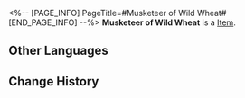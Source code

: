<%-- [PAGE_INFO]
PageTitle=#Musketeer of Wild Wheat#
[END_PAGE_INFO] --%>
{{Item Infobox
|id          = 81023
|image       = Item Musketeer of Wild Wheat.png
|type        = 
|invCategory = 
|rarity      = 4
|effect      = 
|description = 
}}
'''Musketeer of Wild Wheat''' is a [[Item]].

==Other Languages==
{{Other Languages
|en   = Musketeer of Wild Wheat
|zhs  = 野穗伴行的快枪手
|zht  = 野穗伴行的快槍手
|ja   = 草の穂ガンマン
|ko   = 들이삭과 동행하는 거너
|es   = Pistolera de la espiga silvestre
|fr   = Mousquetaire du blé sauvage
|ru   = Стрелок дикой пшеницы
|th   = Musketeer of Wild Wheat
|vi   = Thiện Xạ Bông Lúa
|de   = Musketierin des wilden Weizens
|id   = Musketeer of Wild Wheat
|pt   = Mosqueteira do Trigo Selvagem
}}

==Change History==
{{Change History|2.0}}